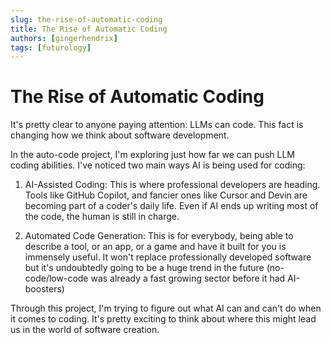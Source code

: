 ```yaml
---
slug: the-rise-of-automatic-coding
title: The Rise of Automatic Coding
authors: [gingerhendrix]
tags: [futurology]
---
```


# The Rise of Automatic Coding

It's pretty clear to anyone paying attention: LLMs can code. This fact is changing how we think about software development.

In the auto-code project, I'm exploring just how far we can push LLM coding abilities. I've noticed two main ways AI is being used for coding:

1. AI-Assisted Coding: This is where professional developers are heading. Tools like GitHub Copilot, and fancier ones like Cursor and Devin are becoming part of a coder's daily life. Even if AI ends up writing most of the code, the human is still in charge.

2. Automated Code Generation: This is for everybody, being able to describe a tool, or an app, or a game and have it built for you is immensely useful.  It won't replace professionally developed software but it's undoubtedly going to be a huge trend in the future (no-code/low-code was already a fast growing sector before it had AI-boosters)

Through this project, I'm trying to figure out what AI can and can't do when it comes to coding. It's pretty exciting to think about where this might lead us in the world of software creation.
